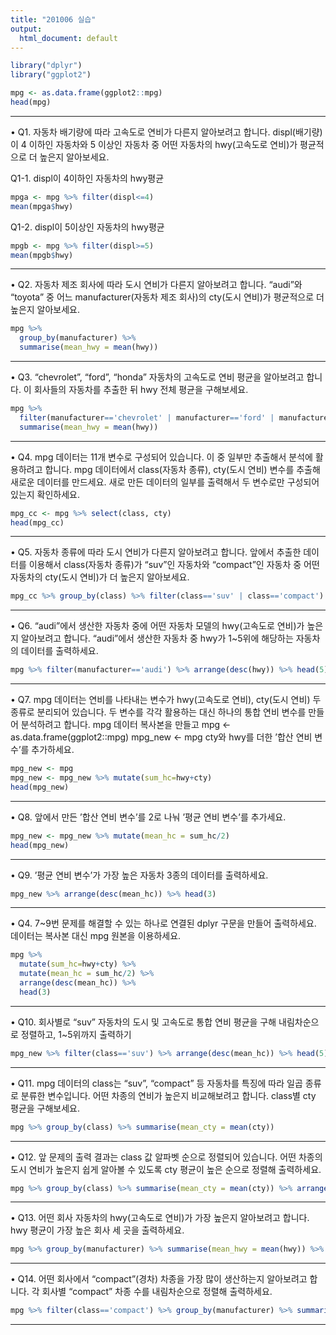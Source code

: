```yaml
---
title: "201006 실습"
output:
  html_document: default
---
```



```r
library("dplyr")
library("ggplot2")

mpg <- as.data.frame(ggplot2::mpg)
head(mpg)
```

---

• Q1. 자동차 배기량에 따라 고속도로 연비가 다른지 알아보려고 합니다. 
displ(배기량)이 4 이하인 자동차와 5 이상인 자동차 중 어떤 자동차의 hwy(고속도로 연비)가 평균적으로 더 높은지 알아보세요. 

  Q1-1. displ이 4이하인 자동차의 hwy평균
```r
mpga <- mpg %>% filter(displ<=4)
mean(mpga$hwy)
```

  Q1-2. displ이 5이상인 자동차의 hwy평균
```r
mpgb <- mpg %>% filter(displ>=5)
mean(mpgb$hwy)
```

---

• Q2. 자동차 제조 회사에 따라 도시 연비가 다른지 알아보려고 합니다. 
"audi"와 "toyota" 중 어느 manufacturer(자동차 제조 회사)의 cty(도시 연비)가 평균적으로 더 높은지 알아보세요. 
```r
mpg %>% 
  group_by(manufacturer) %>% 
  summarise(mean_hwy = mean(hwy))
```

---

• Q3. "chevrolet", "ford", "honda" 자동차의 고속도로 연비 평균을 알아보려고 합니다. 이 회사들의 자동차를 추출한 뒤 hwy 전체 평균을 구해보세요.
```r
mpg %>% 
  filter(manufacturer=='chevrolet' | manufacturer=='ford' | manufacturer=='honda') %>% 
  summarise(mean_hwy = mean(hwy))
```

---

• Q4. mpg 데이터는 11개 변수로 구성되어 있습니다. 이 중 일부만 추출해서 분석에 활용하려고 합니다. 
mpg 데이터에서 class(자동차 종류), cty(도시 연비) 변수를 추출해 새로운 데이터를 만드세요. 새로 만든 데이터의 일부를 출력해서 두 변수로만 구성되어 있는지 확인하세요.
```r
mpg_cc <- mpg %>% select(class, cty)
head(mpg_cc)
```

---

• Q5. 자동차 종류에 따라 도시 연비가 다른지 알아보려고 합니다. 
앞에서 추출한 데이터를 이용해서 class(자동차 종류)가 "suv"인 자동차와 "compact"인 자동차 중 어떤 자동차의 cty(도시 연비)가 더 높은지 알아보세요.
```r
mpg_cc %>% group_by(class) %>% filter(class=='suv' | class=='compact') %>% summarise(mean_cty=mean(cty))
```

---

• Q6. "audi"에서 생산한 자동차 중에 어떤 자동차 모델의 hwy(고속도로 연비)가 높은지 알아보려고 합니다. 
"audi"에서 생산한 자동차 중 hwy가 1~5위에 해당하는 자동차의 데이터를 출력하세요.
```r
mpg %>% filter(manufacturer=='audi') %>% arrange(desc(hwy)) %>% head(5)
```

---

• Q7. mpg 데이터는 연비를 나타내는 변수가 hwy(고속도로 연비), cty(도시 연비) 두 종류로 분리되어 있습니다. 
두 변수를 각각 활용하는 대신 하나의 통합 연비 변수를 만들어 분석하려고 합니다.
mpg 데이터 복사본을 만들고
mpg <- as.data.frame(ggplot2::mpg)
mpg_new <- mpg 
cty와 hwy를 더한 '합산 연비 변수'를 추가하세요.
```r
mpg_new <- mpg
mpg_new <- mpg_new %>% mutate(sum_hc=hwy+cty)
head(mpg_new)
```

---

• Q8. 앞에서 만든 '합산 연비 변수'를 2로 나눠 '평균 연비 변수'를 추가세요.
```r
mpg_new <- mpg_new %>% mutate(mean_hc = sum_hc/2)
head(mpg_new)
```

---

• Q9. '평균 연비 변수'가 가장 높은 자동차 3종의 데이터를 출력하세요.
```r
mpg_new %>% arrange(desc(mean_hc)) %>% head(3)
```

---

• Q4. 7~9번 문제를 해결할 수 있는 하나로 연결된 dplyr 구문을 만들어 출력하세요. 데이터는 복사본 대신 mpg 원본을 이용하세요.
```r
mpg %>% 
  mutate(sum_hc=hwy+cty) %>% 
  mutate(mean_hc = sum_hc/2) %>% 
  arrange(desc(mean_hc)) %>% 
  head(3)
```

---

• Q10. 회사별로 "suv" 자동차의 도시 및 고속도로 통합 연비 평균을 구해 내림차순으로 정렬하고, 1~5위까지 출력하기
```r
mpg_new %>% filter(class=='suv') %>% arrange(desc(mean_hc)) %>% head(5)
```

---

• Q11. mpg 데이터의 class는 "suv", "compact" 등 자동차를 특징에 따라 일곱 종류로 분류한 변수입니다. 
어떤 차종의 연비가 높은지 비교해보려고 합니다. class별 cty 평균을 구해보세요.
```r
mpg %>% group_by(class) %>% summarise(mean_cty = mean(cty))
```

---

• Q12. 앞 문제의 출력 결과는 class 값 알파벳 순으로 정렬되어 있습니다. 
어떤 차종의 도시 연비가 높은지 쉽게 알아볼 수 있도록 cty 평균이 높은 순으로 정렬해 출력하세요. 
```r
mpg %>% group_by(class) %>% summarise(mean_cty = mean(cty)) %>% arrange(desc(mean_cty))
```

---

• Q13. 어떤 회사 자동차의 hwy(고속도로 연비)가 가장 높은지 알아보려고 합니다. hwy 평균이 가장 높은 회사 세 곳을 출력하세요.
```r
mpg %>% group_by(manufacturer) %>% summarise(mean_hwy = mean(hwy)) %>% arrange(desc(mean_hwy)) %>% head(3)
```

---

• Q14. 어떤 회사에서 "compact"(경차) 차종을 가장 많이 생산하는지 알아보려고 합니다. 각 회사별 "compact" 차종 수를 내림차순으로 정렬해 출력하세요.
```r
mpg %>% filter(class=='compact') %>% group_by(manufacturer) %>% summarise(counts = n()) %>% arrange(desc(counts))

```
---